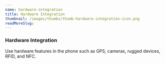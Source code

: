 ```yaml
---
name: hardware-integration
title: Hardware Integration
thumbnail: /images/thumbs/thumb-hardware-integration-icon.png
readMoreSlug:
---
```


### Hardware Integration

Use hardware features in the phone such as GPS, cameras, rugged devices, RFID, and NFC.